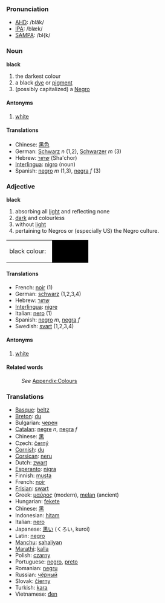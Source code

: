 ===Pronunciation===
*[[w:AHD|AHD]]: /blăk/
*[[w:IPA|IPA]]: /blæk/
*[[w:SAMPA|SAMPA]]: /bl{k/

===Noun===

;'''black'''
#the darkest colour
#a black [[dye]] or [[pigment]]
#(possibly capitalized) a [[Negro]]

====Antonyms====
#[[white]]

====Translations====
*Chinese: [[黑色]]
*German: [[Schwarz]] ''n'' (1,2), [[Schwarzer]] ''m'' (3)
*Hebrew: [[שחור]] (Sha'chor)
*[[Interlingua]]: [[nigro]] (noun)
*Spanish: [[negro]] ''m'' (1,3), [[negra]] ''f'' (3)

===Adjective===
;'''black'''
#absorbing all [[light]] and reflecting none
#[[dark]] and colourless
#without [[light]]
#pertaining to Negros or (especially US) the Negro culture.

<table><tr><td height="25">black colour: &nbsp;</td><td bgcolor="black" width="80">&nbsp; </td></tr></table>


====Translations====

*French: [[noir]] (1)
*German: [[schwarz]] (1,2,3,4)
*Hebrew: [[שחור]] 
*[[Interlingua]]: [[nigre]]
*Italian: [[nero]] (1)
*Spanish: [[negro]] ''m'', [[negra]] ''f''
*Swedish: [[svart]] (1,2,3,4)

====Antonyms====
#[[white]]

====Related words====
:''See'' [[Wiktionary_Appendix:Colours|Appendix:Colours]]

===Translations===

* [[Basque]]: [[beltz]]
* [[Breton]]: [[du]]
* Bulgarian: [[чeрeн]] 
* [[Catalan]]: [[negre]] ''n'', [[negra]] ''f''
* Chinese: [[黑]]
* Czech: [[černý]]
* [[Cornish]]: [[du]]
* [[Corsican]]: [[neru]]
* Dutch: [[zwart]]
* [[Esperanto]]: [[nigra]]
* Finnish: [[musta]]
* French: [[noir]]
* [[Frisian]]: [[swart]]
* Greek: [[μαύρος]] (modern), [[melan]] (ancient)
* Hungarian: [[fekete]]
* Chinese: [[黑]]
* Indonesian: [[hitam]]
* Italian: [[nero]]
* Japanese: [[黒い]] (くろい, kuroi)
* Latin: [[negro]]
*[[Manchu]]: [[sahaliyan]]
* [[Marathi]]: [[kalla]]
* Polish: [[czarny]]
* Portuguese:  [[negro]], [[preto]]
* Romanian: [[negru]]
* Russian: [[чёрный]]
* Slovak: [[čierny]]
* Turkish: [[kara]]
* Vietnamese: [[đen]]